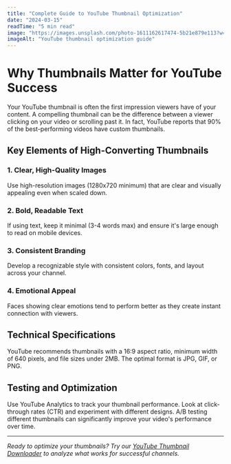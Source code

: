 ```yaml
---
title: "Complete Guide to YouTube Thumbnail Optimization"
date: "2024-03-15"
readTime: "5 min read"
image: "https://images.unsplash.com/photo-1611162617474-5b21e879e113?w=800&h=400&fit=crop"
imageAlt: "YouTube thumbnail optimization guide"
---
```


# Why Thumbnails Matter for YouTube Success

Your YouTube thumbnail is often the first impression viewers have of your content. A compelling thumbnail can be the difference between a viewer clicking on your video or scrolling past it. In fact, YouTube reports that 90% of the best-performing videos have custom thumbnails.

## Key Elements of High-Converting Thumbnails

### 1. Clear, High-Quality Images
Use high-resolution images (1280x720 minimum) that are clear and visually appealing even when scaled down.

### 2. Bold, Readable Text
If using text, keep it minimal (3-4 words max) and ensure it's large enough to read on mobile devices.

### 3. Consistent Branding
Develop a recognizable style with consistent colors, fonts, and layout across your channel.

### 4. Emotional Appeal
Faces showing clear emotions tend to perform better as they create instant connection with viewers.

## Technical Specifications

YouTube recommends thumbnails with a 16:9 aspect ratio, minimum width of 640 pixels, and file sizes under 2MB. The optimal format is JPG, GIF, or PNG.

## Testing and Optimization

Use YouTube Analytics to track your thumbnail performance. Look at click-through rates (CTR) and experiment with different designs. A/B testing different thumbnails can significantly improve your video's performance over time.

---

*Ready to optimize your thumbnails? Try our [YouTube Thumbnail Downloader](/youtube-thumbnail-downloader) to analyze what works for successful channels.*
